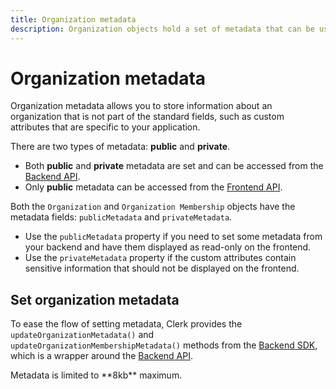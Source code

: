 ```yaml
---
title: Organization metadata
description: Organization objects hold a set of metadata that can be used internally to store arbitrary information.
---
```


# Organization metadata

Organization metadata allows you to store information about an organization that is not part of the standard fields, such as custom attributes that are specific to your application.

There are two types of metadata: **public** and **private**.
- Both **public** and **private** metadata are set and can be accessed from the [Backend API](https://clerk.com/docs/reference/backend-api).
- Only **public** metadata can be accessed from the [Frontend API](https://clerk.com/docs/reference/frontend-api/).

Both the `Organization` and `Organization Membership` objects have the metadata fields: `publicMetadata` and `privateMetadata`.
- Use the `publicMetadata` property if you need to set some metadata from your backend and have them displayed as read-only on the frontend.
- Use the `privateMetadata` property if the custom attributes contain sensitive information that should not be displayed on the frontend.

## Set organization metadata

To ease the flow of setting metadata, Clerk provides the `updateOrganizationMetadata()` and `updateOrganizationMembershipMetadata()` methods from the [Backend SDK](https://clerk.com/docs/reference/backend-api), which is a wrapper around the [Backend API](https://clerk.com/docs/reference/backend-api).

<Callout type="warning">
  Metadata is limited to **8kb** maximum.
</Callout>
